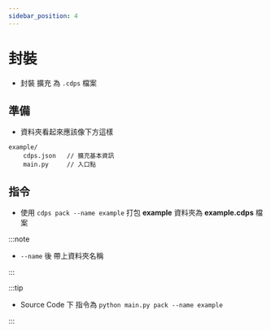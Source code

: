 ```yaml
---
sidebar_position: 4
---
```


# 封裝

- 封裝 擴充 為 `.cdps` 檔案

## 準備

- 資料夾看起來應該像下方這樣

```
example/
    cdps.json   // 擴充基本資訊
    main.py     // 入口點
```

## 指令

- 使用 `cdps pack --name example` 打包 **example** 資料夾為 **example.cdps** 檔案

:::note

- `--name` 後 帶上資料夾名稱

:::

:::tip

- Source Code 下 指令為 `python main.py pack --name example`

:::
